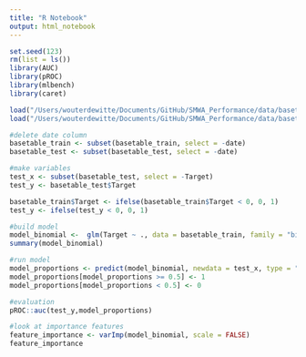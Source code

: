 ```yaml
---
title: "R Notebook"
output: html_notebook
---
```


```r
set.seed(123)
rm(list = ls())
library(AUC)
library(pROC)
library(mlbench)
library(caret)

load("/Users/wouterdewitte/Documents/GitHub/SMWA_Performance/data/basetable_train.RData")
load("/Users/wouterdewitte/Documents/GitHub/SMWA_Performance/data/basetable_test.RData")
```

```r
#delete date column
basetable_train <- subset(basetable_train, select = -date)
basetable_test <- subset(basetable_test, select = -date)

#make variables
test_x <- subset(basetable_test, select = -Target)
test_y <- basetable_test$Target

basetable_train$Target <- ifelse(basetable_train$Target < 0, 0, 1)
test_y <- ifelse(test_y < 0, 0, 1)
```

```r
#build model
model_binomial <-  glm(Target ~ ., data = basetable_train, family = "binomial")
summary(model_binomial)

#run model
model_proportions <- predict(model_binomial, newdata = test_x, type = "response")
model_proportions[model_proportions >= 0.5] <- 1
model_proportions[model_proportions < 0.5] <- 0

#evaluation
pROC::auc(test_y,model_proportions)
```

```r
#look at importance features
feature_importance <- varImp(model_binomial, scale = FALSE)
feature_importance
```

